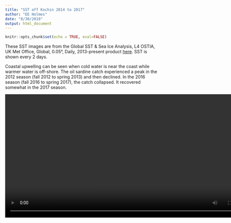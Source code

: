 ```yaml
---
title: "SST off Kochin 2014 to 2017"
author: "EE Holmes"
date: "8/30/2018"
output: html_document
---
```


```r
knitr::opts_chunk$set(echo = TRUE, eval=FALSE)
```

These SST images are from the Global SST & Sea Ice Analysis, L4 OSTIA, UK Met Office, Global, 0.05°, Daily, 
2013-present product [here](https://coastwatch.pfeg.noaa.gov/erddap/griddap/jplUKMO_OSTIAv20.html).  SST is shown every 2 days.

Coastal upwelling can be seen when cold water is near the coast while warmer water is off-shore. The oil sardine catch experienced a peak in the 2012 season (fall 2012 to spring 2013) and then declined.  In the 2016 season (fall 2016 to spring 2017), the catch collapsed.  It recovered somewhat in the 2017 season.

<div style="text-align:center" markdown="1">

<video width="800" controls>
  <source src="Kochin_SST_2014-17_4x4.mp4" type="video/mp4">
  Your browser does not support HTML5 video.
</video>

</div>



